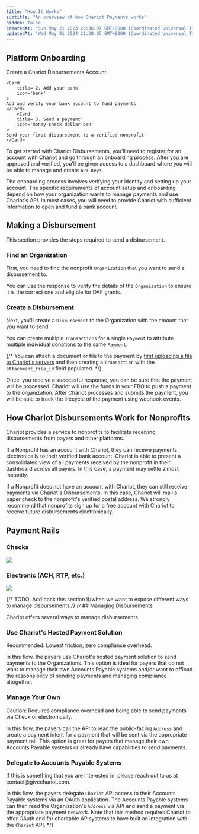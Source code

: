 ```yaml
---
title: "How It Works"
subtitle: "An overview of how Chariot Payments works"
hidden: false
createdAt: "Sun May 21 2023 20:36:07 GMT+0000 (Coordinated Universal Time)"
updatedAt: "Wed May 01 2024 21:30:05 GMT+0000 (Coordinated Universal Time)"
---
```


## Platform Onboarding
<CardGroup cols={3}>
    <Card
        title='1. Set up account'
        icon='user-plus'
    >
    Create a Chariot Disbursements Account
    </Card>

    <Card
        title='2. Add your bank'
        icon='bank'
    >
    Add and verify your bank account to fund payments
    </Card>
        <Card
        title='3. Send a payment'
        icon='money-check-dollar-pen'
    >
    Send your first disbursement to a verified nonprofit
    </Card>
</CardGroup>

To get started with Chariot Disbursements, you'll need to register for an account with Chariot and go through an onboarding process.
After you are approved and verified, you'll be given access to a dashboard where you will be able to manage and create `API Keys`.

The onboarding process involves verifying your identity and setting up your account.
The specific requirements of account setup and onboarding depend on how your organization wants to manage payments and use Chariot's API.
In most cases, you will need to provide Chariot with sufficient information to open and fund a bank account.

## Making a Disbursement

This section provides the steps required to send a disbursement.

<Steps>

### Find an Organization

First, you need to find the nonprofit `Organization` that you want to send a disbursement to.

<EndpointRequestSnippet endpoint="GET /v1/organizations" />

You can use the response to verify the details of the `Organization` to ensure it is the correct one and eligible for DAF grants.

<EndpointResponseSnippet endpoint='GET /v1/organizations' />

### Create a Disbursement

Next, you'll create a `Disbursement` to the Organization with the amount that you want to send.

You can create multiple `Transactions` for a single `Payment` to attribute multiple individual donations to the same `Payment`.

{/* <Note>
You can attach a document or file to the payment by [first uploading a file to Chariot's servers](/v2024-10-30/api/files/upload-file)
and then creating a `Transaction` with the `attachment_file_id` field populated.
</Note> */}

<EndpointRequestSnippet endpoint="POST /v1/disbursements"  example="ExampleWithTransactions"/>

Once, you receive a successful response, you can be sure that the payment will be processed.
Chariot will use the funds in your FBO to push a payment to the organization.
After Chariot processes and submits the payment, you will be able to track the lifecycle of the payment using webhook events.

<EndpointResponseSnippet endpoint='POST /v1/disbursements' example="WithPaymentId" />

</Steps>

## How Chariot Disbursements Work for Nonprofits

Chariot provides a service to nonprofits to facilitate receiving disbursements from payers and other platforms.

If a Nonprofit has an account with Chariot, they can receive payments electronically to their verified bank account.
Chariot is able to present a consolidated view of all payments received by the nonprofit in their dashboard across all payers.
In this case, a payment may settle almost instantly.

If a Nonprofit does not have an account with Chariot, they can still receive payments via Chariot's Disbursements.
In this case, Chariot will mail a paper check to the nonprofit's verified postal address.
We strongly recommend that nonprofits sign up for a free account with Chariot to receive future disbursements electronically.

## Payment Rails

### Checks

<Frame>
    <img src='../../images/how-it-works-checks-w-descriptions.png' />
</Frame>

### Electronic (ACH, RTP, etc.)

<Frame>
    <img src='../../images/how-it-works-electronic-w-descriptions.png' />
</Frame>

{/* TODO: Add back this section if/when we want to expose different ways to manage disbursements */}
{/* ## Managing Disbursements

Chariot offers several ways to manage disbursements.

### Use Chariot's Hosted Payment Solution

<Tip>
Recommended: Lowest friction, zero compliance overhead.
</Tip>

In this flow, the payers use Chariot's hosted payment solution to send payments to the Organizations.
This option is ideal for payers that do not want to manage their own Accounts Payable systems and/or want to offload the responsibility of
sending payments and managing compliance altogether.

### Manage Your Own

<Warning>
Caution: Requires compliance overhead and being able to send payments via Check or electronically.
</Warning>

In this flow, the payers call the API to read the public-facing `Address`
and create a payment intent for a payment that will be sent via the appropriate payment rail.
This option is great for payers that manage their own Accounts Payable systems or already have capabilities to send payments.

### Delegate to Accounts Payable Systems

<Info>
If this is something that you are interested in, please reach out to us at contact@givechariot.com.
</Info>

In this flow, the payers delegate `Chariot` API access to their Accounts Payable systems via an OAuth application.
The Accounts Payable systems can then read the Organization's `Address` via API and send a payment via the appropriate payment network.
Note that this method requires Chariot to offer OAuth and for charitable AP systems to have built an integration with the `Chariot` API. */}